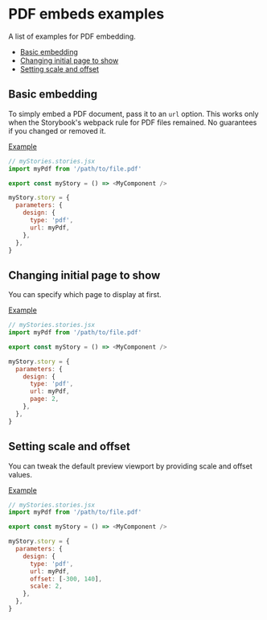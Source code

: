 
# PDF embeds examples

<Subtitle>A list of examples for PDF embedding.</Subtitle>

- [Basic embedding](#basic-embedding)
- [Changing initial page to show](#changing-initial-page-to-show)
- [Setting scale and offset](#setting-scale-and-offset)

## Basic embedding

To simply embed a PDF document, pass it to an `url` option.
This works only when the Storybook's webpack rule for PDF files remained.
No guarantees if you changed or removed it.

[Example](/?path=/story/docs-pdf-examples--embed-pdf)

```js
// myStories.stories.jsx
import myPdf from '/path/to/file.pdf'

export const myStory = () => <MyComponent />

myStory.story = {
  parameters: {
    design: {
      type: 'pdf',
      url: myPdf,
    },
  },
}
```

## Changing initial page to show

You can specify which page to display at first.

[Example](/?path=/story/docs-pdf-examples--set-page)

```js
// myStories.stories.jsx
import myPdf from '/path/to/file.pdf'

export const myStory = () => <MyComponent />

myStory.story = {
  parameters: {
    design: {
      type: 'pdf',
      url: myPdf,
      page: 2,
    },
  },
}
```

## Setting scale and offset

You can tweak the default preview viewport by providing scale and offset values.

[Example](/?path=/story/docs-pdf-examples--set-scale-and-offset)

```js
// myStories.stories.jsx
import myPdf from '/path/to/file.pdf'

export const myStory = () => <MyComponent />

myStory.story = {
  parameters: {
    design: {
      type: 'pdf',
      url: myPdf,
      offset: [-300, 140],
      scale: 2,
    },
  },
}
```
